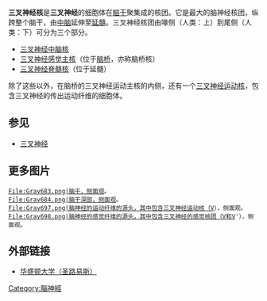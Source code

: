 {{Infobox brain
| Name            = 三叉神经核
| Latin           = nuclei trigemini
| Image           = Gray696.svg
| Width           = 200px
| Caption         = 该图展示各个脑神经核，背面观。红色所示为运动核团，蓝色为感觉核团。 (三叉神经核标注为“V和Vs”)
| Image2          =
| Caption2        =
| IsPartOf        =
| Components      =
| Artery          =
| Vein            =
<!--
| GraySubject     = 187
| GrayPage        = 787
| BrainInfoType   = ancil
| BrainInfoNumber = 1008020136
| MeshName        = Trigeminal+nuclei
| MeshNumber      = A08.186.211.132.931
| DorlandsPre     = n_11
| DorlandsSuf     = 12583834
-->
}}
'''三叉神经核'''是'''三叉神经'''的细胞体在[[脑干|脑干]]聚集成的核团。它是最大的脑神经核团，纵跨整个脑干，由[[中脑|中脑]]延伸至[[延髓|延髓]]。三叉神经核团由喙侧（人类：上）到尾侧（人类：下）可分为三个部分。

* [[三叉神经中脑核|三叉神经中脑核]]
* [[三叉神经感觉主核|三叉神经感觉主核]]（位于[[脑桥|脑桥]]，亦称脑桥核）
* [[三叉神经脊髓核|三叉神经脊髓核]]（位于延髓）

除了这些以外，在脑桥的三叉神经运动主核的内侧，还有一个[[三叉神经运动核|三叉神经运动核]]，包含三叉神经的传出运动纤维的细胞体。

== 参见 ==
* [[三叉神经|三叉神经]]

== 更多图片 ==
<gallery>
 File:Gray683.png|脑干，侧面观。
 File:Gray684.png|脑干深部，侧面观。
 File:Gray697.png|脑神经的运动纤维的源头，其中包含三叉神经运动核（V），侧面观。
 File:Gray698.png|脑神经的感觉纤维的源头，其中包含三叉神经的感觉核团（V和V'），侧面观。
</gallery>

== 外部链接 ==
* [https://web.archive.org/web/20070413030711/http://thalamus.wustl.edu/course/brstem.html 华盛顿大学（圣路易斯）]

{{后脑}}

[[Category:腦神經|Category:腦神經]]
